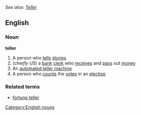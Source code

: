 ''See also: [[Teller]]''
==English==
===Noun===
'''teller'''
#A person who [[tell]]s [[stories]]
#(''chiefly US'') a [[bank]] [[clerk]] who [[receive]]s and [[pays]] out [[money]]
#An [[automated teller machine]]
#A person who [[count]]s the [[vote]]s in an [[election]]

===Related terms===
*[[fortune teller]]


[[Category:English nouns]]
